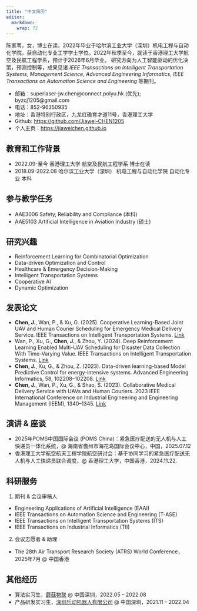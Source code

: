 ```yaml
---
title: "中文简历"
editor: 
  markdown: 
    wrap: 72
---
```


<!-- ## 个人简介 -->

陈家苇，女，博士在读。2022年毕业于哈尔滨工业大学（深圳）机电工程与自动化学院，获自动化专业工学学士学位。2022年秋季至今，就读于香港理工大学航空及民航工程学系，预计于2026年6月毕业。
研究方向为人工智能驱动的优化决策，预测控制等，成果见诸 *IEEE Transactions on Intelligent Transportation Systems*, *Management Science*, *Advanced Engineering Informatics*, *IEEE Transactions on Automation Science and Engineering* 等期刊。

- 邮箱：superlaser-jw.chen@connect.polyu.hk (优先); byzcj1205@gmail.com 
- 电话：852-96350935
- 地址：香港特别行政区，九龙红磡育才道11号，香港理工大学
- Github: <https://github.com/Jiawei-CHEN1205>
- 个人主页：<https://jiaweichen.github.io>

## 教育和工作背景

- 2022.09-至今 香港理工大学 航空及民航工程学系 博士在读
- 2018.09-2022.08 哈尔滨工业大学（深圳） 机电工程与自动化学院 自动化专业 本科

## 参与教学任务
- AAE3006 Safety, Reliability and Compliance (本科)
- AAE5103 Artificial Intelligence in Aviation Industry (硕士)

## 研究兴趣

- Reinforcement Learning for Combinatorial Optimization
- Data-driven Optimization and Control
- Healthcare \& Emergency Decision-Making
- Intelligent Transportation Systems
- Cooperative AI
- Dynamic Optimization
<!-- 有待更新 -->



## 发表论文

-   **Chen, J.**, Wan, P., & Xu, G. (2025). Cooperative Learning-Based Joint UAV and Human Courier Scheduling for Emergency Medical Delivery Service. IEEE Transactions on Intelligent Transportation Systems. [Link](https://doi.org/10.1109/tits.2024.3486789)
-   Wan, P., Xu, G., **Chen, J.**, & Zhou, Y. (2024). Deep Reinforcement Learning Enabled Multi-UAV Scheduling for Disaster Data Collection With Time-Varying Value. IEEE Transactions on Intelligent Transportation Systems. [Link](https://doi.org/10.1109/TITS.2023.3345280)
-   **Chen, J.**, Xu, G., & Zhou, Z. (2023). Data-driven learning-based Model Predictive Control for energy-intensive systems. Advanced Engineering Informatics, 58, 102208–102208. [Link](https://doi.org/10.1016/J.AEI.2023.102208)
-   **Chen, J.**, Wan, P., Xu, G., & Shao, S. (2023). Collaborative Medical Delivery Service with UAVs and Human Couriers. 2023 IEEE International Conference on Industrial Engineering and Engineering Management (IEEM), 1340–1345. [Link](https://doi.org/10.1109/IEEM58616.2023.10406453)


<!-- ## 科研项目 -->

## 演讲 \& 座谈

- 2025年POMS中国国际会议 (POMS China)：紧急医疗配送的无人机与人工快递员一体化系统，@ 海南省儋州市海花岛国际会议中心，中国，2025.07.12
- 香港理工大学航空航天工程学院航空研讨会：基于协同学习的紧急医疗配送无人机与人工快递员联合调度，\@ 香港理工大学，中国香港，2024.11.22.


## 科研服务

1. 期刊 \& 会议审稿人
- Engineering Applications of Artificial Intelligence (EAAI)
- IEEE Transactions on Automation Science and Engineering (T-ASE)
- IEEE Transactions on Intelligent Transportation Systems (ITS)
- IEEE Transactions on Industrial Informatics (TII)
2. 会议志愿者 \& 助理
- The 28th Air Transport Research Society (ATRS) World Conference，2025年7月 @ 中国香港

## 其他经历

- 算法实习生，[蘑菇物联](https://www.mogulinker.com/) @ 中国深圳，2022.05 – 2022.08
- 产品研发实习生，[深圳乐动机器人有限公司](https://www.ldrobot.com/) @ 中国深圳，2021.11 – 2022.04

